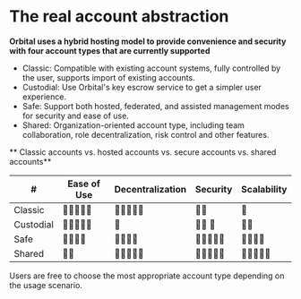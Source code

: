 # The **real** account abstraction

**Orbital uses a hybrid hosting model to provide convenience and security with four account types that are currently supported**

* Classic: Compatible with existing account systems, fully controlled by the user, supports import of existing accounts.
* Custodial: Use Orbital's key escrow service to get a simpler user experience.
* Safe: Support both hosted, federated, and assisted management modes for security and ease of use.
* Shared: Organization-oriented account type, including team collaboration, role decentralization, risk control and other features.

** Classic accounts vs. hosted accounts vs. secure accounts vs. shared accounts**

| # | Ease of Use | Decentralization | Security | Scalability |
| ---- | ---------- | ---------- | ---------- | ---------- |
| Classic | 🌟🌟🌟🌟🌟 | 🌟🌟🌟🌟🌟 | 🌟🌟 | 🌟 |
| Custodial | 🌟🌟🌟🌟🌟 | 🌟 | 🌟🌟 🌟 | 🌟🌟 |
| Safe | 🌟🌟🌟🌟 | 🌟🌟🌟🌟 | 🌟🌟🌟🌟🌟 | 🌟🌟🌟🌟 |
| Shared | 🌟🌟 | 🌟🌟🌟🌟🌟 | 🌟🌟🌟🌟🌟 | 🌟🌟🌟🌟🌟 |

Users are free to choose the most appropriate account type depending on the usage scenario.